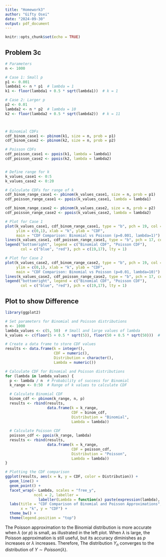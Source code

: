 ```yaml
---
title: "Homework3"
author: "Gifty Osei"
date: "2024-09-30"
output: pdf_document
---
```


```r
knitr::opts_chunk$set(echo = TRUE)
```

## Problem 3c

```r
# Parameters
n <- 1000

# Case 1: Small p
p1 <- 0.001
lambda1 <- n * p1  # lambda = 1
k1 <- floor(lambda1 + 0.5 * sqrt(lambda1))  # k = 1

# Case 2: Larger p
p2 <- 0.01
lambda2 <- n * p2  # lambda = 10
k2 <- floor(lambda2 + 0.5 * sqrt(lambda2))  # k = 11



# Binomial CDFs
cdf_binom_case1 <- pbinom(k1, size = n, prob = p1)
cdf_binom_case2 <- pbinom(k2, size = n, prob = p2)

# Poisson CDFs
cdf_poisson_case1 <- ppois(k1, lambda = lambda1)
cdf_poisson_case2 <- ppois(k2, lambda = lambda2)



```

\begin{center} For Case 1:Small $p (p = 0.001, \lambda = 1)$, Binomial CDF at $ k=1$ is `r cdf_binom_case1 ` and Poisson CDF at $k=1$ is `r cdf_poisson_case1`.

For Case 2: Larger $p (p = 0.01, \lambda = 10)$, Binomial CDF at $k=2$ is `r cdf_binom_case2 ` and Poisson CDF at $k=2$ is `r cdf_poisson_case2`.

\end{center}


```r
# Define range for k
k_values_case1 <- 0:5
k_values_case2 <- 0:20

# Calculate CDFs for range of k
cdf_binom_range_case1 <- pbinom(k_values_case1, size = n, prob = p1)
cdf_poisson_range_case1 <- ppois(k_values_case1, lambda = lambda1)

cdf_binom_range_case2 <- pbinom(k_values_case2, size = n, prob = p2)
cdf_poisson_range_case2 <- ppois(k_values_case2, lambda = lambda2)

# Plot for Case 1
plot(k_values_case1, cdf_binom_range_case1, type = "b", pch = 19, col = "blue",
     ylim = c(0,1), xlab = "k", ylab = "CDF",
     main = "CDF Comparison: Binomial vs Poisson (p=0.001, lambda=1)")
lines(k_values_case1, cdf_poisson_range_case1, type = "b", pch = 17, col = "red")
legend("bottomright", legend = c("Binomial CDF", "Poisson CDF"),
       col = c("blue", "red"), pch = c(19,17), lty = 1)

# Plot for Case 2
plot(k_values_case2, cdf_binom_range_case2, type = "b", pch = 19, col = "blue",
     ylim = c(0,1), xlab = "k", ylab = "CDF",
     main = "CDF Comparison: Binomial vs Poisson (p=0.01, lambda=10)")
lines(k_values_case2, cdf_poisson_range_case2, type = "b", pch = 17, col = "red")
legend("bottomright", legend = c("Binomial CDF", "Poisson CDF"),
       col = c("blue", "red"), pch = c(19,17), lty = 1)

```


## Plot to show Difference


```r

library(ggplot2)

# Set parameters for Binomial and Poisson distributions
n <- 1000
lambda_values <- c(5, 50)  # Small and large values of lambda
k_values <- c(floor(5 + 0.5 * sqrt(5)), floor(50 + 0.5 * sqrt(50)))  # Values for k

# Create a data frame to store CDF values
results <- data.frame(k = integer(),
                      CDF = numeric(),
                      Distribution = character(),
                      Lambda = numeric())

# Calculate CDF for Binomial and Poisson distributions
for (lambda in lambda_values) {
  p <- lambda / n  # Probability of success for Binomial
  k_range <- 0:50  # Range of k values to calculate CDF

  # Calculate Binomial CDF
  binom_cdf <- pbinom(k_range, n, p)
  results <- rbind(results,
                   data.frame(k = k_range,
                              CDF = binom_cdf,
                              Distribution = "Binomial",
                              Lambda = lambda))
  
  # Calculate Poisson CDF
  poisson_cdf <- ppois(k_range, lambda)
  results <- rbind(results,
                   data.frame(k = k_range,
                              CDF = poisson_cdf,
                              Distribution = "Poisson",
                              Lambda = lambda))
}

# Plotting the CDF comparison
ggplot(results, aes(x = k, y = CDF, color = Distribution)) +
  geom_line() +
  geom_point() +
  facet_wrap(~ Lambda, scales = "free_y",
             ncol = 2, labeller = 
               labeller(Lambda = function(x) paste(expression(lambda), x))) +
  labs(title = "CDF Comparison of Binomial and Poisson Approximations",
       x = "k", y = "CDF") +
  theme_bw() +
  theme(legend.position = "top")

```

The Poisson approximation to the Binomial distribution is more accurate when 
$\lambda$ (or $p$) is small, as illustrated in the left plot. When $\lambda$ is large, the Poisson approximation is still useful, but its accuracy diminishes as $p$ increases or $\lambda$ increases.
Therefore, The distribution $Y_n$ converges to the distribution of $Y\sim  Poisson(\lambda)$.